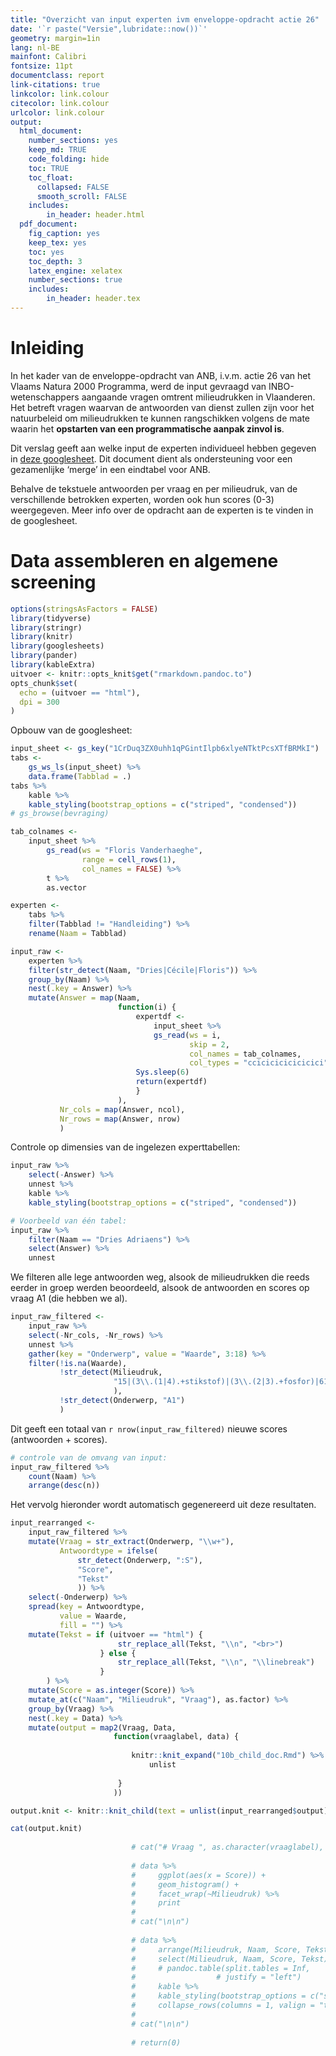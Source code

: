 ```yaml
---
title: "Overzicht van input experten ivm enveloppe-opdracht actie 26"
date: '`r paste("Versie",lubridate::now())`'
geometry: margin=1in
lang: nl-BE
mainfont: Calibri
fontsize: 11pt
documentclass: report
link-citations: true
linkcolor: link.colour
citecolor: link.colour
urlcolor: link.colour
output:
  html_document:
    number_sections: yes
    keep_md: TRUE
    code_folding: hide
    toc: TRUE
    toc_float:
      collapsed: FALSE
      smooth_scroll: FALSE
    includes:
        in_header: header.html
  pdf_document:
    fig_caption: yes
    keep_tex: yes
    toc: yes
    toc_depth: 3
    latex_engine: xelatex
    number_sections: true
    includes:
        in_header: header.tex
---
```


# Inleiding {.unnumbered}

In het kader van de enveloppe-opdracht van ANB, i.v.m. actie 26 van het Vlaams Natura 2000 Programma, werd de input gevraagd van INBO-wetenschappers aangaande vragen omtrent milieudrukken in Vlaanderen. Het betreft vragen waarvan de antwoorden van dienst zullen zijn voor het natuurbeleid om milieudrukken te kunnen rangschikken volgens de mate waarin het **opstarten van een programmatische aanpak zinvol is**.

Dit verslag geeft aan welke input de experten individueel hebben gegeven in [deze googlesheet](https://docs.google.com/spreadsheets/d/1CrDuq3ZX0uhh1qPGintIlpb6xlyeNTktPcsXTfBRMkI). Dit document dient als ondersteuning voor een gezamenlijke 'merge' in een eindtabel voor ANB.

Behalve de tekstuele antwoorden per vraag en per milieudruk, van de verschillende betrokken experten, worden ook hun scores (0-3) weergegeven. Meer info over de opdracht aan de experten is te vinden in de googlesheet.

# Data assembleren en algemene screening {.unnumbered}

```r
options(stringsAsFactors = FALSE)
library(tidyverse)
library(stringr)
library(knitr)
library(googlesheets)
library(pander)
library(kableExtra)
uitvoer <- knitr::opts_knit$get("rmarkdown.pandoc.to")
opts_chunk$set(
  echo = (uitvoer == "html"),
  dpi = 300
)
```

Opbouw van de googlesheet:

```r
input_sheet <- gs_key("1CrDuq3ZX0uhh1qPGintIlpb6xlyeNTktPcsXTfBRMkI")
tabs <- 
    gs_ws_ls(input_sheet) %>% 
    data.frame(Tabblad = .)
tabs %>%  
    kable %>% 
    kable_styling(bootstrap_options = c("striped", "condensed"))
# gs_browse(bevraging)
```


```r
tab_colnames <- 
    input_sheet %>% 
        gs_read(ws = "Floris Vanderhaeghe",
                range = cell_rows(1),
                col_names = FALSE) %>% 
        t %>% 
        as.vector
```


```r
experten <- 
    tabs %>% 
    filter(Tabblad != "Handleiding") %>% 
    rename(Naam = Tabblad)
```


```r
input_raw <- 
    experten %>% 
    filter(str_detect(Naam, "Dries|Cécile|Floris")) %>%
    group_by(Naam) %>% 
    nest(.key = Answer) %>% 
    mutate(Answer = map(Naam, 
                        function(i) {
                            expertdf <- 
                                input_sheet %>% 
                                gs_read(ws = i,
                                        skip = 2,
                                        col_names = tab_colnames,
                                        col_types = "ccicicicicicicici")
                            Sys.sleep(6)
                            return(expertdf)
                            }
                        ),
           Nr_cols = map(Answer, ncol),
           Nr_rows = map(Answer, nrow)
           )
```

Controle op dimensies van de ingelezen experttabellen:

```r
input_raw %>% 
    select(-Answer) %>% 
    unnest %>%
    kable %>%
    kable_styling(bootstrap_options = c("striped", "condensed"))
```


```r
# Voorbeeld van één tabel:
input_raw %>% 
    filter(Naam == "Dries Adriaens") %>%
    select(Answer) %>% 
    unnest
```

We filteren alle lege antwoorden weg, alsook de milieudrukken die reeds eerder in groep werden beoordeeld, alsook de antwoorden en scores op vraag A1 (die hebben we al).

```r
input_raw_filtered <- 
    input_raw %>% 
    select(-Nr_cols, -Nr_rows) %>% 
    unnest %>% 
    gather(key = "Onderwerp", value = "Waarde", 3:18) %>% 
    filter(!is.na(Waarde),
           !str_detect(Milieudruk,
                       "15|(3\\.(1|4).+stikstof)|(3\\.(2|3).+fosfor)|61|102|66"
                       ),
           !str_detect(Onderwerp, "A1")
           )
```

Dit geeft een totaal van `r nrow(input_raw_filtered)` nieuwe scores (antwoorden + scores).

```r
# controle van de omvang van input:
input_raw_filtered %>% 
    count(Naam) %>% 
    arrange(desc(n))
```


Het vervolg hieronder wordt automatisch gegenereerd uit deze resultaten.

```r
input_rearranged <- 
    input_raw_filtered %>% 
    mutate(Vraag = str_extract(Onderwerp, "\\w+"),
           Antwoordtype = ifelse(
               str_detect(Onderwerp, ":S"),
               "Score",
               "Tekst"
               )) %>%
    select(-Onderwerp) %>% 
    spread(key = Antwoordtype,
           value = Waarde,
           fill = "") %>% 
    mutate(Tekst = if (uitvoer == "html") {
                        str_replace_all(Tekst, "\\n", "<br>")
                    } else {
                        str_replace_all(Tekst, "\\n", "\\linebreak")
                    }
        ) %>% 
    mutate(Score = as.integer(Score)) %>% 
    mutate_at(c("Naam", "Milieudruk", "Vraag"), as.factor) %>% 
    group_by(Vraag) %>% 
    nest(.key = Data) %>% 
    mutate(output = map2(Vraag, Data, 
                       function(vraaglabel, data) {
                           
                           knitr::knit_expand("10b_child_doc.Rmd") %>% 
                               unlist
                       
                        }
                       ))

output.knit <- knitr::knit_child(text = unlist(input_rearranged$output), quiet = TRUE)

cat(output.knit)
                           
                           # cat("# Vraag ", as.character(vraaglabel), "\n\n")
                           
                           # data %>% 
                           #     ggplot(aes(x = Score)) +
                           #     geom_histogram() +
                           #     facet_wrap(~Milieudruk) %>% 
                           #     print
                           # 
                           # cat("\n\n")
                           
                           # data %>% 
                           #     arrange(Milieudruk, Naam, Score, Tekst) %>% 
                           #     select(Milieudruk, Naam, Score, Tekst) %>% 
                           #     # pandoc.table(split.tables = Inf,
                           #                  # justify = "left")
                           #     kable %>%
                           #     kable_styling(bootstrap_options = c("striped", "condensed")) %>% 
                           #     collapse_rows(columns = 1, valign = "top")
                           # 
                           # cat("\n\n")
                           
                           # return(0)
                           
                      
```

<!-- `r paste(knit(text = unlist(input_rearranged$output)), collapse = '\n')` -->































